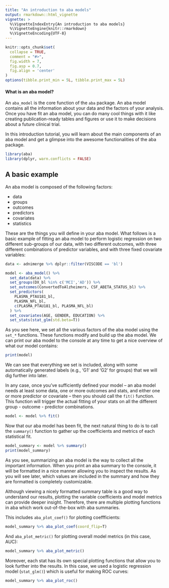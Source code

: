```yaml
---
title: "An introduction to aba models"
output: rmarkdown::html_vignette
vignette: >
  %\VignetteIndexEntry{An introduction to aba models}
  %\VignetteEngine{knitr::rmarkdown}
  %\VignetteEncoding{UTF-8}
---
```

  
```r
knitr::opts_chunk$set(
  collapse = TRUE,
  comment = "#>",
  fig.width = 7,
  fig.asp = 0.7,
  fig.align = 'center'
)
options(tibble.print_min = 5L, tibble.print_max = 5L)
```

#### What is an aba model?

An `aba_model` is the core function of the `aba` package. An aba model contains all the information about your data and the factors of your analysis. Once you have fit an aba model, you can do many cool things with it like creating publication-ready tables and figures or use it to make decisions about a future clinical trial.

In this introduction tutorial, you will learn about the main components of an aba model and get a glimpse into the awesome functionalities of the aba package.


```r
library(aba)
library(dplyr, warn.conflicts = FALSE)
```

## A basic example

An aba model is composed of the following factors:
  
- data
- groups
- outcomes
- predictors
- covariates
- statistics

These are the things you will define in your aba model. What follows is a basic example of fitting an aba model to perform logistic regression on two different sub-groups of our data, with two different outcomes, with three different combinations of predictor variables, and with three fixed covariate variables:
  
```r
data <- adnimerge %>% dplyr::filter(VISCODE == 'bl')

model <- aba_model() %>% 
  set_data(data) %>% 
  set_groups(DX_bl %in% c('MCI','AD')) %>% 
  set_outcomes(ConvertedToAlzheimers, CSF_ABETA_STATUS_bl) %>% 
  set_predictors(
    PLASMA_PTAU181_bl,
    PLASMA_NFL_bl,
    c(PLASMA_PTAU181_bl, PLASMA_NFL_bl)
  ) %>% 
  set_covariates(AGE, GENDER, EDUCATION) %>% 
  set_stats(stat_glm(std.beta=T))
```

As you see here, we set all the various factors of the aba model using the `set_*` functions. These functions modify and build up the aba model. We can print our aba model to the console at any time to get a nice overview of what our model contains:
  
```r
print(model)
```

We can see that everything we set is included, along with some automatically generated labels (e.g., 'G1' and 'G2' for groups) that we will dig further into later. 

In any case, once you've sufficiently defined your model -- an aba model needs at least some data, one or more outcomes and stats, and either one or more predictor or covariate -- then you should call the `fit()` function. This function will trigger the actual fitting of your stats on all the different group - outcome - predictor combinations. 

```r
model <- model %>% fit()
```

Now that our aba model has been fit, the next natural thing to do is to call the `summary()` function to gather up the coefficients and metrics of each statistical fit. 

```r
model_summary <- model %>% summary()
print(model_summary)
```

As you see, summarizing an aba model is the way to collect all the important information. When you print an aba summary to the console, it will be formatted in a nice manner allowing you to inspect the results. As you will see later, which values are included in the summary and how they are formatted is completely customizable. 

Although viewing a nicely formatted summary table is a good way to understand our results, plotting the variable coefficients and model metrics can provide deeper insight. Therefore, there are multiple plotting functions in aba which work out-of-the-box with aba summaries. 

This includes `aba_plot_coef()` for plotting coeffficients:

```r
model_summary %>% aba_plot_coef(coord_flip=T)
``` 

And `aba_plot_metric()` for plotting overall model metrics (in this case, AUC):

```r
model_summary %>% aba_plot_metric()
```

Moreover, each stat has its own special plotting functions that allow you to look further into the results. In this case, we used a logistic regression model (`stat_glm()`) which is useful for making ROC curves:

```r
model_summary %>% aba_plot_roc()
``` 


